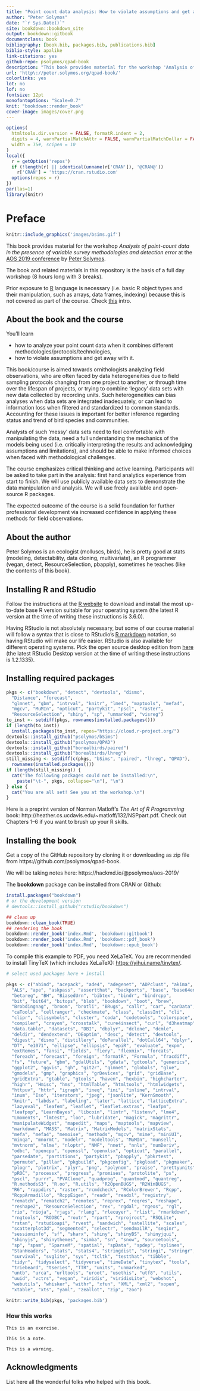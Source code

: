 ```yaml
--- 
title: "Point count data analysis: How to violate assumptions and get away with it"
author: "Peter Solymos"
date: "`r Sys.Date()`"
site: bookdown::bookdown_site
output: bookdown::gitbook
documentclass: book
bibliography: [book.bib, packages.bib, publications.bib]
biblio-style: apalike
link-citations: yes
github-repo: psolymos/qpad-book
description: "This book provides material for the workshop 'Analysis of point-count data in the presence of variable survey methodologies and detection error' at the AOS 2019 conference."
url: 'http\://peter.solymos.org/qpad-book/'
colorlinks: yes
lot: no
lof: no
fontsize: 12pt
monofontoptions: "Scale=0.7"
knit: "bookdown::render_book"
cover-image: images/cover.png
---
```


```r
options(
  htmltools.dir.version = FALSE, formatR.indent = 2,
  digits = 4, warnPartialMatchAttr = FALSE, warnPartialMatchDollar = FALSE,
  width = 75#, scipen = 10
)
local({
  r = getOption('repos')
  if (!length(r) || identical(unname(r['CRAN']), '@CRAN@'))
    r['CRAN'] = 'https://cran.rstudio.com' 
  options(repos = r)
})
par(las=1)
library(knitr)
```

# Preface {-#foreword}

```r
knitr::include_graphics('images/bsims.gif')
```

This book provides material for the workshop
*Analysis of point-count data in the presence of variable survey methodologies and detection error*
at the [AOS 2019 conference](https://amornithmeeting.org/)
by [Peter Solymos](http://peter.solymos.org).

The book and related materials in this repository is the basis of a
full day workshop (8 hours long with 3 breaks).

Prior exposure to [R](https://www.r-project.org/) language is necessary
(i.e. basic R object types and their manipulation, such as arrays, data frames, indexing)
because this is not covered as part of the course.
Check [this](_etc/R-basics.pdf) intro.

## About the book and the course {-}

You'll learn

- how to analyze your point count data when it combines different methodologies/protocols/technologies,
- how to violate assumptions and get away with it.

This book/course is aimed towards ornithologists analyzing field observations,
who are often faced by data heterogeneities due to
field sampling protocols changing from one project to another,
or through time over the lifespan of projects, or trying to combine
'legacy' data sets with new data collected by recording units.
Such heterogeneities can bias analyses when data sets are integrated
inadequately, or can lead to information loss when filtered and standardized to
common standards. Accounting for these issues is important for better
inference regarding status and trend of bird species and communities.

Analysts of such 'messy' data sets need to feel comfortable
with manipulating the data, need a full understanding the mechanics of the
models being used (i.e. critically interpreting the results and acknowledging
assumptions and limitations), and should be able to make informed choices when
faced with methodological challenges.

The course emphasizes critical thinking and active learning.
Participants will be asked to take part in the analysis:
first hand analytics experience from start to finish.
We will use publicly available data sets to demonstrate the data manipulation
and analysis. We will use freely available and open-source R packages.

The expected outcome of the course is a solid foundation for further
professional development via increased confidence in applying these methods
for field observations.

## About the author {-}

Peter Solymos is an ecologist (molluscs, birds), he is pretty good at stats (modeling, detectability, data cloning, multivariate), an R programmer (vegan, detect, ResourceSelection, pbapply),
sometimes he teaches (like the contents of this book).

## Installing R and RStudio {-}

Follow the instructions at the [R website](http://cran.r-project.org) to download and install
the most up-to-date base R version suitable for your operating system (the latest R version at the time of writing these instructions is 3.6.0).

Having RStudio is not absolutely necessary, but some of our course material
will follow a syntax that is close to RStudio's [R markdown](http://rmarkdown.rstudio.com/)
notation, so having RStudio will make our life easier. RStudio is also available for different operating systems. Pick the open source desktop edition from [here](http://www.rstudio.com/products/rstudio/download/) (the latest RStudio Desktop version at the time of writing these instructions is 1.2.1335).

## Installing required packages {-}

```r
pkgs <- c("bookdown", "detect", "devtools", "dismo", 
  "Distance", "forecast", 
  "glmnet", "gbm", "intrval", "knitr", "lme4", "maptools", "mefa4", 
  "mgcv", "MuMIn", "opticut", "partykit", "pscl", "raster", 
  "ResourceSelection", "shiny", "sp", "unmarked", "visreg")
to_inst <- setdiff(pkgs, rownames(installed.packages()))
if (length(to_inst))
  install.packages(to_inst, repos="https://cloud.r-project.org/")
devtools::install_github("psolymos/bSims")
devtools::install_github("psolymos/QPAD")
devtools::install_github("borealbirds/paired")
devtools::install_github("borealbirds/lhreg")
still_missing <- setdiff(c(pkgs, "bSims", "paired", "lhreg", "QPAD"), 
  rownames(installed.packages()))
if (length(still_missing)) {
  cat("The following packages could not be installed:\n",
    paste("\t-", pkgs, collapse="\n"), "\n")
} else {
  cat("You are all set! See you at the workshop.\n")
}
```

Here is a preprint version of Norman Matloff's *The Art of R Programming* book: http://heather.cs.ucdavis.edu/~matloff/132/NSPpart.pdf. 
Check out Chapters 1--6 if you want to brush up your R skills.


## Installing the book {-}

Get a copy of the GitHub repository by cloning it or downloading
as zip file from https://github.com/psolymos/qpad-book.

We will be taking notes here:
https://hackmd.io/@psolymos/aos-2019/

The **bookdown** package can be installed from CRAN or Github:

```r
install.packages("bookdown")
# or the development version
# devtools::install_github("rstudio/bookdown")

## clean up 
bookdown::clean_book(TRUE)
## rendering the book
bookdown::render_book('index.Rmd', 'bookdown::gitbook')
bookdown::render_book('index.Rmd', 'bookdown::pdf_book')
bookdown::render_book('index.Rmd', 'bookdown::epub_book')
```

To compile this example to PDF, you need XeLaTeX. You are recommended to install TinyTeX (which includes XeLaTeX): <https://yihui.name/tinytex/>.

```r
# select used packages here + install

pkgs <- c("abind", "acepack", "ade4", "adegenet", "ADPclust", "akima", 
  "ALS", "ape", "askpass", "assertthat", "backports", "base", "base64enc", 
  "betareg", "BH", "BiasedUrn", "bibtex", "bindr", "bindrcpp", 
  "bit", "bit64", "bitops", "blob", "bookdown", "boot", "brew", 
  "Brobdingnag", "broom", "brotli", "BRugs", "callr", "car", "carData", 
  "caTools", "cellranger", "checkmate", "class", "classInt", "cli", 
  "clipr", "clisymbols", "cluster", "coda", "codetools", "colorspace", 
  "compiler", "crayon", "crosstalk", "cure4insect", "curl", "d3heatmap", 
  "data.table", "datasets", "DBI", "dbplyr", "dclone", "dcmle", 
  "deldir", "dendextend", "DEoptim", "desc", "detect", "devtools", 
  "digest", "dismo", "distillery", "doParallel", "dotCall64", "dplyr", 
  "DT", "e1071", "ellipse", "ellipsis", "epiR", "evaluate", "expm", 
  "extRemes", "fansi", "fields", "fiery", "flexmix", "forcats", 
  "foreach", "forecast", "foreign", "formatR", "Formula", "fracdiff", 
  "fs", "future", "gbm", "gdalUtils", "gdata", "gdtools", "generics", 
  "ggplot2", "ggvis", "gh", "git2r", "glmnet", "globals", "glue", 
  "gmodels", "gmp", "graphics", "grDevices", "grid", "gridBase", 
  "gridExtra", "gtable", "gtools", "haven", "hexbin", "highcharter", 
  "highr", "Hmisc", "hms", "htmlTable", "htmltools", "htmlwidgets", 
  "httpuv", "httr", "igraph", "ineq", "ini", "inline", "intrval", 
  "inum", "Iso", "iterators", "jpeg", "jsonlite", "KernSmooth", 
  "knitr", "labdsv", "labeling", "later", "lattice", "latticeExtra", 
  "lazyeval", "leafem", "leaflet", "leaflet.extras", "leafpm", 
  "leafpop", "LearnBayes", "libcoin", "lintr", "listenv", "lme4", 
  "Lmoments", "lmtest", "loo", "lubridate", "magick", "magrittr", 
  "manipulateWidget", "mapedit", "maps", "maptools", "mapview", 
  "markdown", "MASS", "Matrix", "MatrixModels", "matrixStats", 
  "mefa", "mefa4", "memoise", "methods", "mgcv", "mime", "miniUI", 
  "minqa", "mnormt", "modelr", "modeltools", "MuMIn", "munsell", 
  "mvtnorm", "nlme", "nloptr", "NMF", "nnet", "nnls", "numDeriv", 
  "odbc", "opencpu", "openssl", "openxlsx", "opticut", "parallel", 
  "parsedate", "partitions", "partykit", "pbapply", "pbkrtest", 
  "permute", "pillar", "pkgbuild", "pkgconfig", "pkgload", "pkgmaker", 
  "plogr", "plotrix", "plyr", "png", "polynom", "praise", "prettyunits", 
  "pROC", "processx", "progress", "promises", "protolite", "ps", 
  "pscl", "purrr", "PVAClone", "quadprog", "quantmod", "quantreg", 
  "R.methodsS3", "R.oo", "R.utils", "R2OpenBUGS", "R2WinBUGS", 
  "R6", "rappdirs", "raster", "rcmdcheck", "RColorBrewer", "Rcpp", 
  "RcppArmadillo", "RcppEigen", "readr", "readxl", "registry", 
  "rematch", "rematch2", "remotes", "reprex", "reqres", "reshape", 
  "reshape2", "ResourceSelection", "rex", "rgdal", "rgeos", "rgl", 
  "rio", "rioja", "rjags", "rlang", "rlecuyer", "rlist", "rmarkdown", 
  "rngtools", "RODBC", "routr", "rpart", "rprojroot", "RSQLite", 
  "rstan", "rstudioapi", "rvest", "sandwich", "satellite", "scales", 
  "scatterplot3d", "segmented", "selectr", "sendmailR", "seqinr", 
  "sessioninfo", "sf", "sharx", "shiny", "shinyBS", "shinyjqui", 
  "shinyjs", "shinythemes", "simba", "sn", "snow", "sourcetools", 
  "sp", "spam", "SparseM", "spatial", "spData", "spdep", "splines", 
  "StanHeaders", "stats", "stats4", "stringdist", "stringi", "stringr", 
  "survival", "svglite", "sys", "tcltk", "testthat", "tibble", 
  "tidyr", "tidyselect", "tidyverse", "timeDate", "tinytex", "tools", 
  "triebeard", "tseries", "TTR", "units", "unmarked", 
  "untb", "urca", "urltools", "uroot", "usethis", "utf8", "utils", 
  "uuid", "vctrs", "vegan", "viridis", "viridisLite", "webshot", 
  "webutils", "whisker", "withr", "xfun", "XML", "xml2", "xopen", 
  "xtable", "xts", "yaml", "zeallot", "zip", "zoo")

knitr::write_bib(pkgs, 'packages.bib')
```


### How this works {-}


```block2
This is an exercise.
```

```block2
This is a note.
```

```block2
This is a warning.
```


## Acknowledgments {-}

List here all the wonderful folks who helped with this book.

